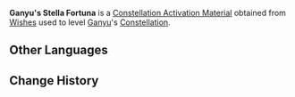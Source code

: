 {{Item Infobox
|id           = 001137
|image        = Item Stella Fortuna (5 Star).png
|type         = Constellation Activation Materials
|group        = Stella Fortuna
|rarity       = 5
|description  = [[Ganyu]]'s Constellation Activation Material
|source1      = [[Wishes]]
}}
'''Ganyu's Stella Fortuna''' is a [[Constellation Activation Material]] obtained from [[Wishes]] used to level [[Ganyu]]'s [[Constellation]].

==Other Languages==
{{Other Languages
|default_hidden = 1
|en      = Ganyu's Stella Fortuna
|zhs     = 甘雨的命星
|zhs_rm  = Gānyǔ de Mìng Xīng
|zht     = 甘雨的命星
|zht_rm  = Gānyǔ de Mìng Xīng
|ja      = 甘雨の星屑
|ja_rm   = Kan'u no Hoshikuzu
|ko      = 감우의 운명의 별
|ko_rm   = 
|es      = Stella Fortuna de Ganyu
|fr      = Stella Fortuna de Ganyu
|ru      = Удача Гань Юй
|th      = ดวงดาวแห่งชีวิตของ Ganyu
|th_rm   = Duanggdao Haeng Chiwit Khong Ganyu
|vi      = Chòm Sao Của Ganyu
|de      = Stella Fortuna von Ganyu
|id      = Ganyu's Stella Fortuna
|pt      = Stella Fortuna de Ganyu
}}

==Change History==
{{Change History|1.2}}